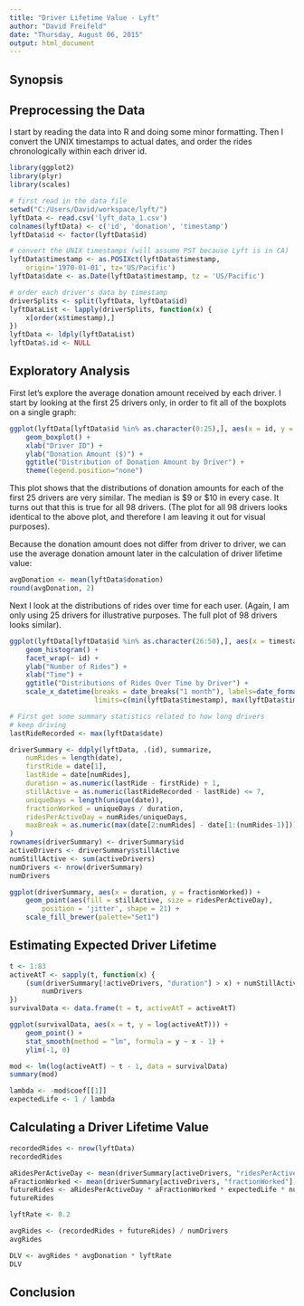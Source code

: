 ```yaml
---
title: "Driver Lifetime Value - Lyft"
author: "David Freifeld"
date: "Thursday, August 06, 2015"
output: html_document
---
```


## Synopsis

## Preprocessing the Data

I start by reading the data into R and doing some minor formatting. Then I convert the UNIX timestamps to actual dates, and order the rides chronologically within each driver id.

```r
library(ggplot2)
library(plyr)
library(scales)

# first read in the data file 
setwd("C:/Users/David/workspace/lyft/")
lyftData <- read.csv('lyft_data_1.csv')
colnames(lyftData) <- c('id', 'donation', 'timestamp')
lyftData$id <- factor(lyftData$id)

# convert the UNIX timestamps (will assume PST because Lyft is in CA)
lyftData$timestamp <- as.POSIXct(lyftData$timestamp, 
    origin='1970-01-01', tz='US/Pacific')
lyftData$date <- as.Date(lyftData$timestamp, tz = 'US/Pacific')

# order each driver's data by timestamp
driverSplits <- split(lyftData, lyftData$id)
lyftDataList <- lapply(driverSplits, function(x) {
	x[order(x$timestamp),]
})
lyftData <- ldply(lyftDataList)
lyftData$.id <- NULL
```

## Exploratory Analysis

First let's explore the average donation amount received by each driver. I start by looking at the first 25 drivers only, in order to fit all of the boxplots on a single graph:

```r
ggplot(lyftData[lyftData$id %in% as.character(0:25),], aes(x = id, y = donation, fill = id)) +
    geom_boxplot() + 
    xlab("Driver ID") + 
    ylab("Donation Amount ($)") + 
    ggtitle("Distribution of Donation Amount by Driver") +
    theme(legend.position="none")
```

This plot shows that the distributions of donation amounts for each of the first 25 drivers are very similar. The median is $9 or $10 in every case. It turns out that this is true for all 98 drivers. (The plot for all 98 drivers looks identical to the above plot, and therefore I am leaving it out for visual purposes). 

Because the donation amount does not differ from driver to driver, we can use the average donation amount later in the calculation of driver lifetime value:

```r
avgDonation <- mean(lyftData$donation)
round(avgDonation, 2)
```

Next I look at the distributions of rides over time for each user. (Again, I am only using 25 drivers for illustrative purposes. The full plot of 98 drivers looks similar).

```r
ggplot(lyftData[lyftData$id %in% as.character(26:50),], aes(x = timestamp)) +
	geom_histogram() +
	facet_wrap(~ id) + 
    ylab("Number of Rides") +
    xlab("Time") + 
    ggtitle("Distributions of Rides Over Time by Driver") + 
    scale_x_datetime(breaks = date_breaks("1 month"), labels=date_format("%m/%d"), 
                     limits=c(min(lyftData$timestamp), max(lyftData$timestamp)))
```



```r
# First get some summary statistics related to how long drivers
# keep driving
lastRideRecorded <- max(lyftData$date)

driverSummary <- ddply(lyftData, .(id), summarize,
	numRides = length(date),
	firstRide = date[1],
	lastRide = date[numRides],
	duration = as.numeric(lastRide - firstRide) + 1,
	stillActive = as.numeric(lastRideRecorded - lastRide) <= 7,
	uniqueDays = length(unique(date)),
	fractionWorked = uniqueDays / duration,
	ridesPerActiveDay = numRides/uniqueDays,
	maxBreak = as.numeric(max(date[2:numRides] - date[1:(numRides-1)])) - 1
)
rownames(driverSummary) <- driverSummary$id
activeDrivers <- driverSummary$stillActive
numStillActive <- sum(activeDrivers)
numDrivers <- nrow(driverSummary)
numDrivers

ggplot(driverSummary, aes(x = duration, y = fractionWorked)) + 
	geom_point(aes(fill = stillActive, size = ridesPerActiveDay), 
		position = 'jitter', shape = 21) +
	scale_fill_brewer(palette="Set1")

```

## Estimating Expected Driver Lifetime

```r
t <- 1:83
activeAtT <- sapply(t, function(x) {
    (sum(driverSummary[!activeDrivers, "duration"] > x) + numStillActive) / 
		numDrivers
})
survivalData <- data.frame(t = t, activeAtT = activeAtT)

ggplot(survivalData, aes(x = t, y = log(activeAtT))) + 
	geom_point() + 
	stat_smooth(method = "lm", formula = y ~ x - 1) + 
	ylim(-1, 0)

mod <- lm(log(activeAtT) ~ t - 1, data = survivalData)
summary(mod)

lambda <- -mod$coef[[1]]
expectedLife <- 1 / lambda
```

## Calculating a Driver Lifetime Value

```r
recordedRides <- nrow(lyftData)
recordedRides

aRidesPerActiveDay <- mean(driverSummary[activeDrivers, "ridesPerActiveDay"])
aFractionWorked <- mean(driverSummary[activeDrivers, "fractionWorked"])
futureRides <- aRidesPerActiveDay * aFractionWorked * expectedLife * numStillActive
futureRides

lyftRate <- 0.2

avgRides <- (recordedRides + futureRides) / numDrivers
avgRides

DLV <- avgRides * avgDonation * lyftRate
DLV
```

## Conclusion